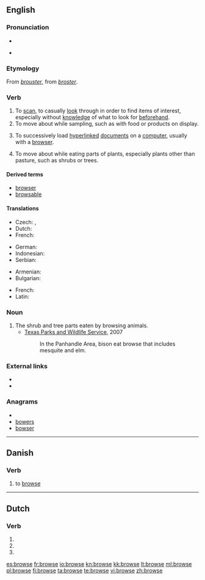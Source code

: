 ==English==

===Pronunciation===
* {{audio|en-us-browse.ogg|Audio (US)}}

* {{rhymes|aʊz}}

===Etymology===
From {{etyl|frm}} ''[[brouster]]'', from {{etyl|fro}} ''[[broster]]''.

===Verb===
{{en-verb|brows|ing}}

# To [[scan]], to casually [[look]] through in order to find items of interest, especially without [[knowledge]] of what to look for [[beforehand]].
# To move about while sampling, such as with food or products on display.
# {{computing}} To successively load [[hyperlinked]] [[document]]s on a [[computer]], usually with a [[browser]].
# {{context|of an animal}} To move about while eating parts of plants, especially plants other than pasture, such as shrubs or trees.

====Derived terms====
* [[browser]]
* [[browsable]]

====Translations====
{{trans-top|to scan, to casually look through}}
* Czech: {{t|cs|brouzdat}},  {{t|cs|prohlížet si}}
* Dutch: {{t-|nl|doorbladeren}}
* French: {{t+|fr|feuilleter}}
{{trans-mid}}
* German: {{t+|de|durchsuchen}}
* Indonesian: {{t+|id|lihat|alt=melihat-lihat|xs=Indonesian}}
* Serbian: {{t|sr|прегледати|tr=pregledati|sc=Cyrl}}
{{trans-bottom}}

{{trans-top|(of an animal) To move about while eating parts of plants}}
* Armenian: {{t+|hy|արածել|tr=araçel}}
* Bulgarian: {{t+|bg|паса}}
{{trans-mid}}
* French: {{t|fr|brouter}}
* Latin: {{t-|la|tondeo|alt=tondeō}}
{{trans-bottom}}

===Noun===
{{en-noun|-}}

# The shrub and tree parts eaten by browsing animals.
#* [http://www.tpwd.state.tx.us/learning/resources/activities/bison/bisonfood1.phtml Texas Parks and Wildlife Service], 2007
#*: In the Panhandle Area, bison eat browse that includes mesquite and elm.

===External links===
* {{R:Webster 1913}}
* {{R:Century 1911}}

===Anagrams===
* {{alphagram|beorsw}}
* [[bowers#English|bowers]]
* [[bowser#English|bowser]]

----

==Danish==

===Verb===
{{infl|da|verb|imperative|brows|present|browser|past|browsede|past participle|browset}}

# {{computing|lang=da}} to [[browse]]

----

==Dutch==

===Verb===
{{infl|nl}}

# {{nl-verb-form|p=1|n=sg|t=pres|m=ind|browsen}}
# {{nl-verb-form|n=sg|t=pres|m=subj|browsen}}
# {{nl-verb-form|m=imp|browsen}}

[[es:browse]]
[[fr:browse]]
[[io:browse]]
[[kn:browse]]
[[kk:browse]]
[[lt:browse]]
[[ml:browse]]
[[pl:browse]]
[[fi:browse]]
[[ta:browse]]
[[te:browse]]
[[vi:browse]]
[[zh:browse]]